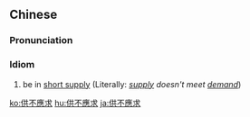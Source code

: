 {{also|供不应求}}
==Chinese==
{{zh-forms|s=供不应求}}

===Pronunciation===
{{zh-pron
|m=gōng不yìngqiú
|c=gung1 bat1 jing3 kau4
|ma=Zh-gongbùyìngqiú.ogg
|cat=id
}}

===Idiom===
{{zh-idiom}}

# be in [[short supply]] (Literally: ''[[supply]] doesn't meet [[demand]]'')

[[ko:供不應求]]
[[hu:供不應求]]
[[ja:供不應求]]